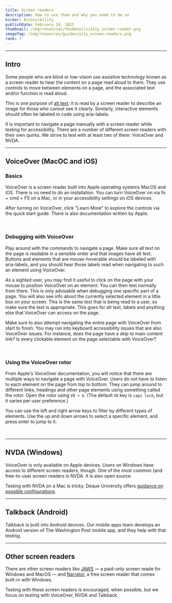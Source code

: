 ```yaml
---
title: Screen readers
description: How to use them and why you need to do so
kicker: Accessibility
publishDate: February 24, 2023
thumbnail: /img/resources/thumbnails/a11y_screen-reader.png
imageTag: /img/resources/guides/a11y_screen-readers.png
rank: 7
---
```


---

## Intro

Some people who are blind or low-vision use assistive technology known as a screen reader to hear the content on a page read aloud to them. They use controls to move between elements on a page, and the associated text and/or function is read aloud.

This is one purpose of [alt text](/resources/accessibility/alt-text); it is read by a screen reader to describe an image for those who cannot see it clearly. Similarly, interactive elements should often be labeled in code using aria-labels.

It is important to navigate a page manually with a screen reader while testing for accessibility. There are a number of different screen readers with their own quirks. We strive to test with at least two of them: VoiceOver and NVDA.

---

## VoiceOver (MacOC and iOS)

### Basics

VoiceOver is a screen reader built into Apple operating systems MacOS and iOS. There is no need to do an installation. You can turn VoiceOver on via fn + cmd + F5 on a Mac, or in your accessibility settings on iOS devices.

After turning on VoiceOver, click "Learn More" to explore the controls via the quick start guide. There is also documentation written by Apple.

<Container>
  <Box css={{ display: "flex", justifyContent: "center", margin: "auto" }}>
    <InlineImage
      width={836}
      height={448}
      src="/images/voice-over.png"
      alt="Screenshot shows the VoiceOver pop-up that is displayed when someone enables VoiceOver on their Mac using the keyboard shortcut."
    />
  </Box>
</Container>
<br />

### Debugging with VoiceOver

Play around with the commands to navigate a page. Make sure all text on the page is readable in a sensible order and that images have alt text. Buttons and elements that are mouse-hoverable should be labeled with aria-labels, and you should hear those labels read when navigating to such an element using VoiceOver.

As a sighted user, you may find it useful to click on the page with your mouse to position VoiceOver on an element. You can then test normally from there. This is only advisable when debugging one specific part of a page. You will also see info about the currently selected element in a little box on your screen. This is the same text that is being read to a user, so make sure the text is appropriate. This goes for alt text, labels and anything else that VoiceOver can access on the page.

Make sure to also attempt navigating the entire page with VoiceOver from start to finish. You may run into keyboard accessibility issues that are also VoiceOver issues. For instance, does the page have a skip to main content link? Is every clickable element on the page selectable with VoiceOver?

<Container>
  <Box css={{ display: "flex", justifyContent: "center", margin: "auto" }}>
    <InlineImage
      width={836}
      height={448}
      src="/images/voice-over-example.png"
      alt="Screenshot shows VoiceOver in use on a Washington Post article. A hyperlink on the page has a blue ring around it as it is currently in focus, and a box in the bottom left corner of the screen shows the link text that VoiceOver is reading aloud to the user."
    />
  </Box>
</Container>
<br />

### Using the VoiceOver rotor

From Apple's VoiceOver documentation, you will notice that there are multiple ways to navigate a page with VoiceOver. Users do not have to listen to each element on the page from top to bottom. They can jump around to different links, headings and other page elements using something called the rotor. Open the rotor using `VO + U`. (The default `VO` key is `caps lock`, but it varies per user preference.)

You can use the left and right arrow keys to filter by different types of elements. Use the up and down arrows to select a specific element, and press enter to jump to it.

<Container>
  <Box css={{ display: "flex", justifyContent: "center", margin: "auto" }}>
    <InlineImage
      width={836}
      height={448}
      src="/images/voice-over-rotor.png"
      alt="Screenshot shows the VoiceOver rotor in use on a Washington Post article. The VoiceOver box in the center of the screen shows a list of links on the page."
    />
  </Box>
</Container>

<br />

---

## NVDA (Windows)

VoiceOver is only available on Apple devices. Users on Windows have access to different screen readers, though. One of the most common (and free-to-use) screen readers is NVDA. It is also open source.

Testing with NVDA on a Mac is tricky. Deque University offers [guidance on possible configurations](https://dequeuniversity.com/mac/windows-screen-readers).

---

## Talkback (Android)

Talkback is built into Android devices. Our mobile apps team develops an Android version of The Washington Post mobile app, and they help with that testing.

---

## Other screen readers

There are other screen readers like [JAWS](https://www.freedomscientific.com/products/software/jaws/) — a paid-only screen reade for Windows and MacOS — and [Narrator](https://support.microsoft.com/en-us/windows/complete-guide-to-narrator-e4397a0d-ef4f-b386-d8ae-c172f109bdb1), a free screen reader that comes built-in with Windows.

Testing with these screen readers is encouraged, when possible, but we focus on testing with VoiceOver, NVDA and Talkback.
